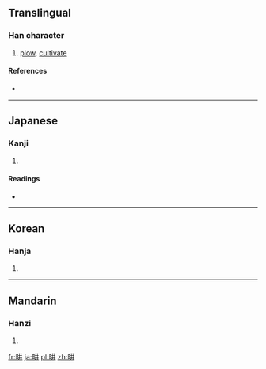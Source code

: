 ==Translingual==

===Han character===
{{Han char|rn=102|rad=田|as=04|sn=9|four=|canj=田廿廿 (WTT), X田廿廿 (XWTT)}}

# [[plow]], [[cultivate]]

====References====
* {{Han ref|kx=0760.160|dkj=21773|dj=1170.090|hdz=42531.070|uh=754A|ud=30026}}

----

==Japanese==

===Kanji===
{{ja-kanji|grade=|rs=田04}}

# {{defn|Japanese|sort=田04}}

====Readings====
* {{ja-readings|on=[[こう]] (kō)|kun=[[たがやす]] (tagayasu)|nanori=}}

----

==Korean==

===Hanja===
{{ko-hanja|hangeul=경|eumhun=|rv=gyeong|mr=kyŏng|y=kyeng}}

# {{defn|Korean|sort=田04}}

----

==Mandarin==

===Hanzi===
{{cmn-hanzi|pin=[[gēng]] ([[geng1]])|wg=keng<sup>1</sup>}}

# {{defn|Mandarin|sort=田04}}

[[fr:畊]]
[[ja:畊]]
[[pl:畊]]
[[zh:畊]]